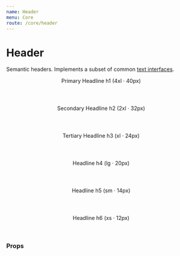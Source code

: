 ```yaml
---
name: Header
menu: Core
route: /core/header
---
```




# Header

Semantic headers. Implements a subset of common [text interfaces](/constants/text).

<Playground>
  <Header h1>
    Primary Headline h1 (4xl &middot; 40px)
  </Header>

  <Header h2>
    Secondary Headline h2 (2xl &middot; 32px)
  </Header>

  <Header h3 muted>
    Tertiary Headline h3 (xl &middot; 24px)
  </Header>

  <Header h4 xmuted>
    Headline h4 (lg &middot; 20px)
  </Header>

  <Header h5 xxmuted>
    Headline h5 (sm &middot; 14px)
  </Header>

  <Tooltip content="My tooltip looks good because I'm inline block!" placement="right">
    <Header h6 inlineBlock>
      Headline h6 (xs &middot; 12px)
    </Header>
  </Tooltip>

</Playground>

### Props

<Props of={Header} />
